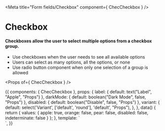 
<Meta title="Form fields/Checkbox" component={ ChecCheckbox } />

# Checkbox

#### Checkboxes allow the user to select multiple options from a checkbox group.
- Use checkboxes when the user needs to see all available options
- Users can select as many options, all the options, or none
- Use radio button component when only one selection of a group is allowed

<Props of={ ChecCheckbox } />

<Preview>
  <Story name="Checkbox">
    {{
      components: {
        ChecCheckbox
      },
      props: {
        label: {
          default: text("Label", "Apple", "Props")
        },
        darkMode: {
          default: boolean("Dark Mode", false, "Props")
        },
        disabled: {
          default: boolean("Disable", false, "Props")
        },
        variant: {
          default: select('Variant', ['default', 'round'], 'default', "Props"),
        },
      },
      data() {
        return { values: {
          apple: true,
          orange: false,
          pear: false,
          disabled: false,
          indeterminate: false
        } };
      },
      template: `
        <div class="py-16 flex justify-center font-lato" :class="{'bg-gray-500': darkMode}">
          <ChecCheckbox
            class="p-3"
            name="apple"
            :label="label"
            value="apple"
            :checked="values.apple"
            :variant="variant"
            :dark-mode="darkMode"
            @input="values.apple = !values.apple"
            :disabled="disabled"
          />
          <ChecCheckbox
            class="p-3"
            name="orange"
            label="Orange"
            value="orange"
            v-model="values.orange"
            :variant="variant"
            :dark-mode="darkMode"
            :disabled="disabled"
          />
          <ChecCheckbox
            class="p-3"
            name="pear"
            label="Pear"
            value="pear"
            v-model="values.pear"
            :variant="variant"
            :dark-mode="darkMode"
            :disabled="disabled"
          />
          <ChecCheckbox
            class="p-3"
            name="disabled"
            label="Disabled"
            value="disabled"
            v-model="values.disabled"
            :variant="variant"
            :dark-mode="darkMode"
            disabled="disabled"
          />
          <ChecCheckbox
            class="p-3"
            name="indeterminate"
            label="Indeterminate"
            value="indeterminate"
            :disabled="disabled"
            v-model="values.indeterminate"
            :variant="variant"
            :dark-mode="darkMode"
            indeterminate
          />
        </div>`,
    }}
  </Story>
</Preview>

